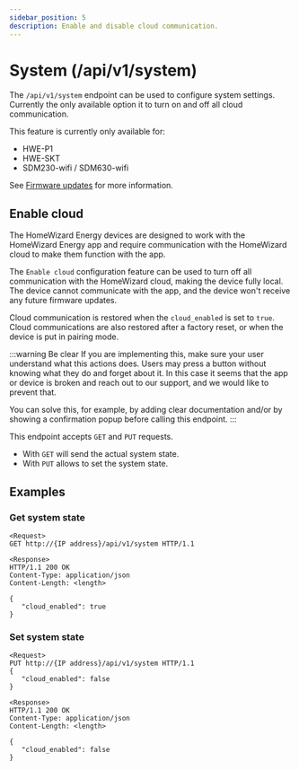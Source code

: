 ```yaml
---
sidebar_position: 5
description: Enable and disable cloud communication.
---
```


# System (/api/v1/system)

The `/api/v1/system` endpoint can be used to configure system settings. Currently the only available option it to turn on and off all cloud communication.

This feature is currently only available for:

-   HWE-P1
-   HWE-SKT
-   SDM230-wifi / SDM630-wifi

See [Firmware updates](/docs/versioning#firmware-updates) for more information.

## Enable cloud

The HomeWizard Energy devices are designed to work with the HomeWizard Energy app and require communication with the HomeWizard cloud to make them function with the app.

The `Enable cloud` configuration feature can be used to turn off all communication with the HomeWizard cloud, making the device fully local. The device cannot communicate with the app, and the device won't receive any future firmware updates.

Cloud communication is restored when the `cloud_enabled` is set to `true`. Cloud communications are also restored after a factory reset, or when the device is put in pairing mode.

:::warning Be clear
If you are implementing this, make sure your user understand what this actions does. Users may press a button without knowing what they do and forget about it. In this case it seems that the app or device is broken and reach out to our support, and we would like to prevent that.

You can solve this, for example, by adding clear documentation and/or by showing a confirmation popup before calling this endpoint.
:::

This endpoint accepts `GET` and `PUT` requests.

-   With `GET` will send the actual system state.
-   With `PUT` allows to set the system state.

## Examples

### Get system state

```
<Request>
GET http://{IP address}/api/v1/system HTTP/1.1

<Response>
HTTP/1.1 200 OK
Content-Type: application/json
Content-Length: <length>

{
   "cloud_enabled": true
}
```

### Set system state

```
<Request>
PUT http://{IP address}/api/v1/system HTTP/1.1
{
   "cloud_enabled": false
}

<Response>
HTTP/1.1 200 OK
Content-Type: application/json
Content-Length: <length>

{
   "cloud_enabled": false
}
```
